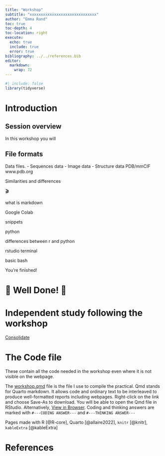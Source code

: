 ```yaml
---
title: "Workshop"
subtitle: "xxxxxxxxxxxxxxxxxxxxxxxxxxxxxx"
author: "Emma Rand"
toc: true
toc-depth: 4
toc-location: right
execute:
  echo: true
  include: true
  error: true
bibliography: ../../references.bib
editor: 
  markdown: 
    wrap: 72
---
```


```r
#| include: false
library(tidyverse)
```

# Introduction


## Session overview

In this workshop you will 


## File formats

Data files. 
-   Sequences data 
-   Image data 
-  Structure data PDB/mmCIF  www.pdb.org

Similarities and differences

🎬 

what is markdown


Google Colab

snippets

python

differences between r and python

rstudio terminal

basic bash

You're finished!

# 🥳 Well Done! 🎉



# Independent study following the workshop

[Consolidate](study_after_workshop.qmd)

# The Code file

These contain all the code needed in the workshop even where it is not visible on the webpage.

The [workshop.qmd](workshop.qmd) file is the file I use to compile the practical. Qmd stands for Quarto markdown. It allows code and ordinary text to be interleaved to produce well-formatted reports including webpages. Right-click on the link and choose Save-As to download. You will be able to open the Qmd file in RStudio. Alternatively, [View in Browser](https://github.com/3mmaRand/). Coding and thinking answers are marked with `#---CODING ANSWER---` and `#---THINKING ANSWER---`

Pages made with R [@R-core], Quarto [@allaire2022], `knitr` [@knitr], `kableExtra` [@kableExtra]

# References
